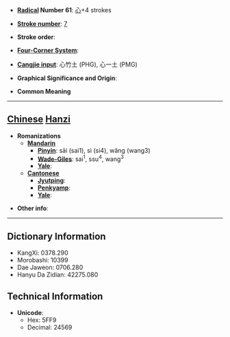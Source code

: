 * '''[[Wiktionary:Chinese radical index| Radical]] Number 61''': [[Wiktionary:Chinese radical index 心|心]]+4 strokes

* '''[[Wiktionary:Chinese total strokes index|Stroke number]]''': [[Wiktionary:Chinese total strokes index 7|7]]

* '''Stroke order''': 

* '''[[Wiktionary:Chinese four corner index|Four-Corner System]]''': 

* '''[[Wiktionary:Chinese Cangjie index|Cangjie input]]''': 心竹土 (PHG), 心一土 (PMG)

* '''Graphical Significance and Origin''': 

* '''Common Meaning'''

----

== [[Chinese]] [[Hanzi]] ==

* '''Romanizations'''
** '''[[Mandarin]]'''
*** '''[[Pinyin]]''': sāi (sai1), sì (si4), wǎng (wang3)
*** '''[[Wade-Giles]]''': sai<sup>1</sup>, ssu<sup>4</sup>, wang<sup>3</sup>
*** '''[[Yale]]''': 
** '''[[Cantonese]]'''
*** '''[[Jyutping]]''':
*** '''[[Penkyamp]]''': 
*** '''[[Yale]]''': 

* '''Other info''': 

----

== Dictionary Information ==

* KangXi: 0378.290
* Morobashi: 10399
* Dae Jaweon: 0706.280
* Hanyu Da Zidian: 42275.080

== Technical Information ==

* '''Unicode''':
** Hex: 5FF9
** Decimal: 24569